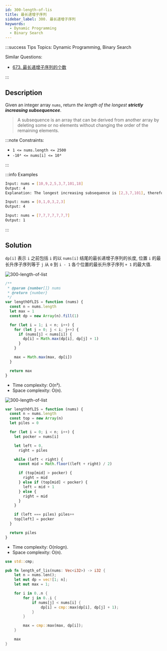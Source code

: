 ```yaml
---
id: 300-length-of-lis
title: 最长递增子序列
sidebar_label: 300. 最长递增子序列
keywords:
  - Dynamic Programming
  - Binary Search
---
```


:::success Tips
Topics: Dynamic Programming, Binary Search

Similar Questions:

- [673. 最长递增子序列的个数](/leetcode/medium/673-find-number-of-lis)

:::

## Description

Given an integer array `nums`, return _the length of the longest **strictly increasing subsequencee**_.

> A subsequence is an array that can be derived from another array by deleting some or no elements without changing the order of the remaining elements.

:::note Constraints:

- `1 <= nums.length <= 2500`
- `-10⁴ <= nums[i] <= 10⁴`

:::

:::info Examples

```bash
Input: nums = [10,9,2,5,3,7,101,18]
Output: 4
Explanation: The longest increasing subsequence is [2,3,7,101], therefore the length is 4.
```

```bash
Input: nums = [0,1,0,3,2,3]
Output: 4
```

```bash
Input: nums = [7,7,7,7,7,7,7]
Output: 1
```

:::

## Solution


<Tabs>
  <TabItem value="JavaScript - Dynamic Programming" label="JavaScript - Dynamic Programming" default>

`dp[i]` 表示 `i` 之前包括 `i` 的以 `nums[i]` 结尾的最长递增子序列的长度,
位置 `i` 的最长升序子序列等于 `j` 从 `0` 到 `i - 1` 各个位置的最长升序子序列 `+ 1` 的最大值.

![300-length-of-list](../../static/img/300-length-of-lis-1.jpg)

```ts
/**
 * @param {number[]} nums
 * @return {number}
 */
var lengthOfLIS = function (nums) {
  const n = nums.length
  let max = 1
  const dp = new Array(n).fill(1)

  for (let i = 1; i < n; i++) {
    for (let j = 0; j < i; j++) {
      if (nums[j] < nums[i]) {
        dp[i] = Math.max(dp[i], dp[j] + 1)
      }
    }

    max = Math.max(max, dp[i])
  }

  return max
}
```

- Time complexity: O(n²).
- Space complexity: O(n).

</TabItem>
<TabItem value="JavaScript - Binary Search" label="JavaScript - Binary Search">

![300-length-of-list](../../static/img/300-length-of-lis-2.jpeg)

```ts
var lengthOfLIS = function (nums) {
  const n = nums.length
  const top = new Array(n)
  let piles = 0

  for (let i = 0; i < n; i++) {
    let pocker = nums[i]

    let left = 0,
      right = piles

    while (left < right) {
      const mid = Math.floor((left + right) / 2)

      if (top[mid] > pocker) {
        right = mid
      } else if (top[mid] < pocker) {
        left = mid + 1
      } else {
        right = mid
      }
    }

    if (left === piles) piles++
    top[left] = pocker
  }

  return piles
}
```

- Time complexity: O(nlogn).
- Space complexity: O(n).

</TabItem>
<TabItem value="Rust" label="Rust">

```rust
use std::cmp;

pub fn length_of_lis(nums: Vec<i32>) -> i32 {
    let n = nums.len();
    let mut dp = vec![1; n];
    let mut max = 1;

    for i in 0..n {
        for j in 0..i {
            if nums[j] < nums[i] {
                dp[i] = cmp::max(dp[i], dp[j] + 1);
            }
        }

        max = cmp::max(max, dp[i]);
    }

    max
}

```

</TabItem>
</Tabs>
